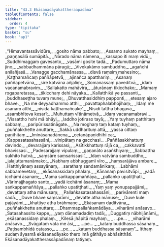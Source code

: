 ```yaml
---
title: "43.3 Ekāsanadāyakattheraapadāna"
tableOfContents: false
sidebar:
  order: 4
type: "tipitaka"
basket: "su"
book: "ap1"
---
```



<DynamicBreadcrumb />

<Division number="36" book="ap1">

<Paragraph number="5509" type="verses" book="ap1">
_“Himavantassāvidūre,_  
_gosito nāma pabbato;_  
_Assamo sukato mayhaṃ,_  
_paṇṇasālā sumāpitā._  

</Paragraph>

</Division>
<Division number="37" book="ap1">

<Paragraph number="5510" type="verses" book="ap1">
_Nārado nāma nāmena,_  
_kassapo iti maṃ vidū;_  
_Suddhimaggaṃ gavesanto,_  
_vasāmi gosite tadā._  

</Paragraph>

</Division>
<Division number="38" book="ap1">

<Paragraph number="5511" type="verses" book="ap1">
_Padumuttaro nāma jino,_  
_sabbadhammāna pāragū;_  
_Vivekakāmo sambuddho,_  
_agañchi anilañjasā._  

</Paragraph>

</Division>
<Division number="39" book="ap1">

<Paragraph number="5512" type="verses" book="ap1">
_Vanagge gacchamānassa,_  
_disvā raṃsiṃ mahesino;_  
_Kaṭṭhamañcaṃ paññāpetvā,_  
_ajinañca apatthariṃ._  

</Paragraph>

</Division>
<Division number="40" book="ap1">

<Paragraph number="5513" type="verses" book="ap1">
_Āsanaṃ paññapetvāna,_  
_sire katvāna añjaliṃ;_  
_Somanassaṃ paveditvā,_  
_idaṃ vacanamabraviṃ._  

</Paragraph>

</Division>
<Division number="41" book="ap1">

<Paragraph number="5514" type="verses" book="ap1">
_‘Sallakatto mahāvīra,_  
_āturānaṃ tikicchako;_  
_Mamaṃ rogaparetassa,_  
_tikicchaṃ dehi nāyaka._  

</Paragraph>

</Division>
<Division number="42" book="ap1">

<Paragraph number="5515" type="verses" book="ap1">
_Kallatthikā ye passanti,_  
_buddhaseṭṭha tuvaṃ mune;_  
_Dhuvatthasiddhiṃ papponti,_  
_etesaṃ ajaro bhave._  

</Paragraph>

</Division>
<Division number="43" book="ap1">

<Paragraph number="5516" type="verses" book="ap1">
_Na me deyyadhammo atthi,_  
_pavattaphalabhojihaṃ;_  
_Idaṃ me āsanaṃ atthi,_  
_nisīda kaṭṭhamañcake’._  

</Paragraph>

</Division>
<Division number="44" book="ap1">

<Paragraph number="5517" type="verses" book="ap1">
_Nisīdi tattha bhagavā,_  
_asambhītova kesarī;_  
_Muhuttaṃ vītināmetvā,_  
_idaṃ vacanamabravi._  

</Paragraph>

</Division>
<Division number="45" book="ap1">

<Paragraph number="5518" type="verses" book="ap1">
_‘Vissattho hohi mā bhāyi,_  
_laddho jotiraso tayā;_  
_Yaṃ tuyhaṃ patthitaṃ sabbaṃ,_  
_paripūrissatināgate._  

</Paragraph>

</Division>
<Division number="46" book="ap1">

<Paragraph number="5519" type="verses" book="ap1">
_Na moghaṃ taṃ kataṃ tuyhaṃ,_  
_puññakkhette anuttare;_  
_Sakkā uddharituṃ attā,_  
_yassa cittaṃ paṇīhitaṃ._  

</Paragraph>

</Division>
<Division number="47" book="ap1">

<Paragraph number="5520" type="verses" book="ap1">
_Imināsanadānena,_  
_cetanāpaṇidhīhi ca;_  
_Kappasatasahassāni,_  
_vinipātaṃ na gacchasi._  

</Paragraph>

</Division>
<Division number="48" book="ap1">

<Paragraph number="5521" type="verses" book="ap1">
_Paññāsakkhattuṃ devindo,_  
_devarajjaṃ karissasi;_  
_Asītikkhattuṃ rājā ca,_  
_cakkavattī bhavissasi._  

</Paragraph>

</Division>
<Division number="49" book="ap1">

<Paragraph number="5522" type="verses" book="ap1">
_Padesarajjaṃ vipulaṃ,_  
_gaṇanāto asaṅkhiyaṃ;_  
_Sabbattha sukhito hutvā,_  
_saṃsāre saṃsarissasi’._  

</Paragraph>

</Division>
<Division number="50" book="ap1">

<Paragraph number="5523" type="verses" book="ap1">
_Idaṃ vatvāna sambuddho,_  
_jalajuttamanāmako;_  
_Nabhaṃ abbhuggamī vīro,_  
_haṃsarājāva ambare._  

</Paragraph>

</Division>
<Division number="51" book="ap1">

<Paragraph number="5524" type="verses" book="ap1">
_Hatthiyānaṃ assayānaṃ,_  
_sarathaṃ sandamānikaṃ;_  
_Labhāmi sabbamevetaṃ,_  
_ekāsanassidaṃ phalaṃ._  

</Paragraph>

</Division>
<Division number="52" book="ap1">

<Paragraph number="5525" type="verses" book="ap1">
_Kānanaṃ pavisitvāpi,_  
_yadā icchāmi āsanaṃ;_  
_Mama saṅkappamaññāya,_  
_pallaṅko upatiṭṭhati._  

</Paragraph>

</Division>
<Division number="53" book="ap1">

<Paragraph number="5526" type="verses" book="ap1">
_Vārimajjhagato santo,_  
_yadā icchāmi āsanaṃ;_  
_Mama saṅkappamaññāya,_  
_pallaṅko upatiṭṭhati._  

</Paragraph>

</Division>
<Division number="54" book="ap1">

<Paragraph number="5527" type="verses" book="ap1">
_Yaṃ yaṃ yonupapajjāmi,_  
_devattaṃ atha mānusaṃ;_  
_Pallaṅkasatasahassāni,_  
_parivārenti maṃ sadā._  

</Paragraph>

</Division>
<Division number="55" book="ap1">

<Paragraph number="5528" type="verses" book="ap1">
_Duve bhave saṃsarāmi,_  
_devatte atha mānuse;_  
_Duve kule pajāyāmi,_  
_khattiye atha brāhmaṇe._  

</Paragraph>

</Division>
<Division number="56" book="ap1">

<Paragraph number="5529" type="verses" book="ap1">
_Ekāsanaṃ daditvāna,_  
_puññakkhette anuttare;_  
_Dhammapallaṅkamādāya,_  
_viharāmi anāsavo._  

</Paragraph>

</Division>
<Division number="57" book="ap1">

<Paragraph number="5530" type="verses" book="ap1">
_Satasahassito kappe,_  
_yaṃ dānamadadiṃ tadā;_  
_Duggatiṃ nābhijānāmi,_  
_ekāsanassidaṃ phalaṃ._  

</Paragraph>

</Division>
<Division number="58" book="ap1">

<Paragraph number="5531" type="verses" book="ap1">
_Kilesā jhāpitā mayhaṃ,_  
_ …pe… _  
_viharāmi anāsavo._  

</Paragraph>

</Division>
<Division number="59" book="ap1">

<Paragraph number="5532" type="verses" book="ap1">
_Svāgataṃ vata me āsi,_  
_ …pe… _  
_kataṃ buddhassa sāsanaṃ._  

</Paragraph>

</Division>
<Division number="60" book="ap1">

<Paragraph number="5533" type="verses" book="ap1">
_Paṭisambhidā catasso,_  
_ …pe… _  
_kataṃ buddhassa sāsanaṃ”._  

</Paragraph>

<Paragraph number="5534" book="ap1">
Itthaṃ sudaṃ āyasmā ekāsanadāyako thero imā gāthāyo abhāsitthāti.

</Paragraph>
</Division>

<Paragraph number="5535" type="center" book="ap1">
Ekāsanadāyakattherassāpadānaṃ tatiyaṃ.
</Paragraph>
